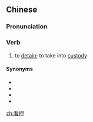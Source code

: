 ==Chinese==
{{zh-forms}}

===Pronunciation===
{{zh-pron
|m=kānyā
|cat=v
}}

===Verb===
{{zh-verb}}

# to [[detain]]; to take into [[custody]]

====Synonyms====
* {{zh-l|拘禁}}
* {{zh-l|拘留}}
* {{zh-l|扣留}}
* {{zh-l|扣押}}

[[zh:看押]]